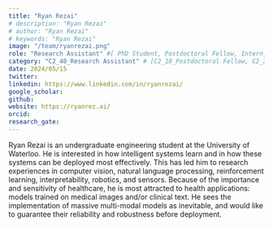 ```yaml
---
title: "Ryan Rezai"
# description: "Ryan Rezai"
# author: "Ryan Rezai"
# keywords: "Ryan Rezai"
image: "/team/ryanrezai.png"
role: "Research Assistant" #[ PhD Student, Postdoctoral Fellow, Intern, Research Assistant, Summer Student]
category: "C2_40_Research Assistant" # [C2_10_Postdoctoral Fellow, C2_20_PhD Student, C2_30_MSc Student, C2_50_Intern, C2_50_Research Assistant, C2_60_Summer Student]
date: 2024/05/15
twitter:
linkedin: https://www.linkedin.com/in/ryanrezai/
google_scholar: 
github:
website: https://ryanrez.ai/
orcid: 
research_gate:
---
```


Ryan Rezai is an undergraduate engineering student at the University of Waterloo. He is interested in how intelligent systems learn and in how these systems can be deployed most effectively. This has led him to research  experiences in computer vision, natural language processing, reinforcement learning, interpretability, robotics, and sensors. Because of the importance and sensitivity of healthcare, he is most attracted to health applications: models trained on medical images and/or clinical text. He sees the implementation of massive multi-modal models as inevitable, and would like to guarantee their reliability and robustness before deployment.